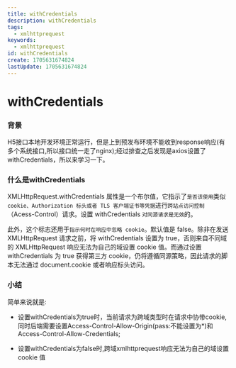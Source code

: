 ```yaml
---
title: withCredentials
description: withCredentials
tags:
  - xmlhttprequest
keywords:
  - xmlhttprequest
id: withCredentials
create: 1705631674824
lastUpdate: 1705631674824
---
```


# withCredentials


### 背景
H5接口本地开发环境正常运行，但是上到预发布环境不能收到response响应(有多个系统接口,所以接口统一走了nginx);经过排查之后发现是axios设置了withCredentials，所以来学习一下。


### 什么是withCredentials
XMLHttpRequest.withCredentials 属性是一个布尔值，它指示了`是否该使用`类似 `cookie、Authorization 标头或者 TLS 客户端证书等凭据`进行`跨站点访问控制`（Acess-Control）请求。设置 withCredentials `对同源请求是无效`的。

此外，这个标志还用于`指示何时在响应中忽略 cookie`。默认值是 false。除非在发送 XMLHttpRequest 请求之前，将 withCredentials 设置为 true，否则来自不同域的 XMLHttpRequest 响应无法为自己的域设置 cookie 值。而通过设置 withCredentials 为 true 获得第三方 cookie，仍将遵循同源策略，因此请求的脚本无法通过 document.cookie 或者响应标头访问。

### 小结
简单来说就是:
- 设置withCredentials为true时，当前请求为跨域类型时在请求中协带cookie,同时后端需要设置Access-Control-Allow-Origin(pass:不能设置为*)和Access-Control-Allow-Credentials;

- 设置withCredentials为false时,跨域xmlhttprequest响应无法为自己的域设置 cookie 值
